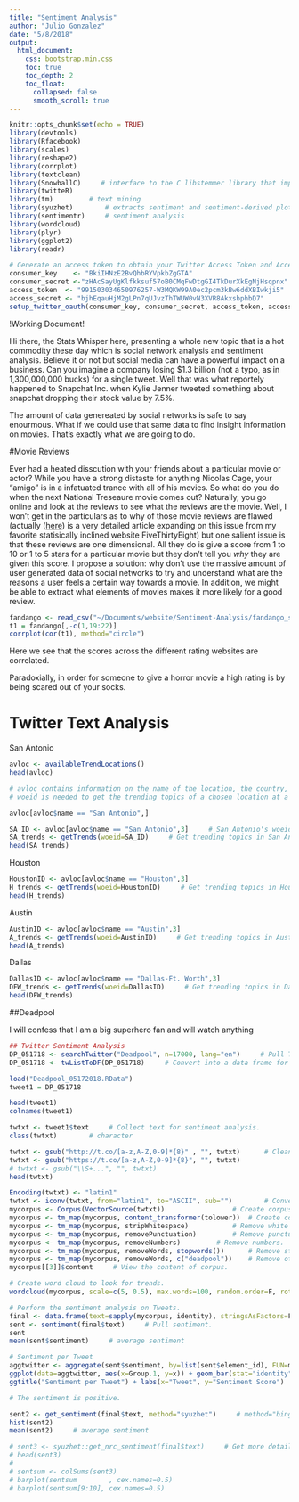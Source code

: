 ```yaml
---
title: "Sentiment Analysis"
author: "Julio Gonzalez"
date: "5/8/2018"
output:
  html_document:
    css: bootstrap.min.css
    toc: true
    toc_depth: 2
    toc_float:
      collapsed: false
      smooth_scroll: true
---
```


```r
knitr::opts_chunk$set(echo = TRUE)
library(devtools)
library(Rfacebook)
library(scales)  
library(reshape2) 
library(corrplot)
library(textclean)
library(SnowballC)     # interface to the C libstemmer library that implements Porter's word stemming algorithm for collapsing words to a common root to aid comparison of vocabulary
library(twitteR)
library(tm)     	# text mining
library(syuzhet)     	# extracts sentiment and sentiment-derived plot arcs from text
library(sentimentr)     # sentiment analysis
library(wordcloud)
library(plyr)   
library(ggplot2)
library(readr)

# Generate an access token to obtain your Twitter Access Token and Access Token Secret.
consumer_key    <- "BkiIHNzE2BvQhbRYVpkbZgGTA"
consumer_secret <-"zHAcSayUgKlfkksuf57oB0CMqFwDtgGI4TkDurXkEgNjHsqpnx"
access_token  <- "991503034650976257-W3MQKW99A0ec2pcm3kBw6ddXBIwkji5"
access_secret <- "bjhEqauHjM2gLPn7qUJvzThTWUW0vN3XVR8AkxsbphbD7"
setup_twitter_oauth(consumer_key, consumer_secret, access_token, access_secret)     # Setup Twitter open authorization. Select 2.
```

!Working Document!


Hi there, the Stats Whisper here, presenting a whole new topic that is a hot commodity these day which is social network analysis and sentiment analysis. Believe it or not but social media can have a powerful impact on a business. Can you imagine a company losing $1.3 billion (not a typo, as in 1,300,000,000 bucks) for a single tweet. Well that was what reportely happened to Snapchat Inc. when Kylie Jenner tweeted something about snapchat dropping their stock value by 7.5%. 

The amount of data genereated by social networks is safe to say enourmous. What if we could use that same data to find insight information on movies. That's exactly what we are going to do. 

#Movie Reviews

Ever had a heated disscution with your friends about a particular movie or actor? While you have a strong distaste for anything Nicolas Cage, your "amigo" is in a infatuated trance with all of his movies. So what do you do when the next National Treseaure movie comes out? Naturally, you go online and look at the reviews to see what the reviews are the movie. Well, I won't get in the particulars as to why of those movie reviews are flawed (actually ([here](https://fivethirtyeight.com/features/ghostbusters-is-a-perfect-example-of-how-internet-ratings-are-broken/)) is a very detailed article expanding on this issue from my favorite statisically inclined website FiveThirtyEight) but one salient issue is that these reviews are one dimensional. All they do is give a score from 1 to 10 or 1 to 5 stars for a particular movie but they don't tell you _why_ they are given this score. I propose a solution: why don't use the massive amount of user generated data of social networks to try and understand what are the reasons a user feels a certain way towards a movie. In addition, we might be able to extract what elements of movies makes it more likely for a good review.

```r
fandango <- read_csv("~/Documents/website/Sentiment-Analysis/fandango_score_comparison.csv")
t1 = fandango[,-c(1,19:22)]
corrplot(cor(t1), method="circle")
```

Here we see that the scores across the different rating websites are correlated. 


Paradoxially, in order for someone to give a horror movie a high rating is by being scared out of your socks. 



# Twitter Text Analysis

San Antonio
```r
avloc <- availableTrendLocations()
head(avloc)

# avloc contains information on the name of the location, the country, and its respective woeid (where on earth ID). 
# woeid is needed to get the trending topics of a chosen location at a given hour. 

avloc[avloc$name == "San Antonio",]

SA_ID <- avloc[avloc$name == "San Antonio",3]     # San Antonio's woeid is 2487796. 
SA_trends <- getTrends(woeid=SA_ID)     # Get trending topics in San Antonio.
head(SA_trends)
``` 

Houston
```r
HoustonID <- avloc[avloc$name == "Houston",3]
H_trends <- getTrends(woeid=HoustonID)     # Get trending topics in Houston.
head(H_trends)
``` 

Austin
```r
AustinID <- avloc[avloc$name == "Austin",3]
A_trends <- getTrends(woeid=AustinID)     # Get trending topics in Austin.
head(A_trends)
``` 

Dallas
```r
DallasID <- avloc[avloc$name == "Dallas-Ft. Worth",3] 
DFW_trends <- getTrends(woeid=DallasID)     # Get trending topics in Dallas-Ft.Worth.
head(DFW_trends)
``` 



##Deadpool

I will confess that I am a big superhero fan and will watch anything 



```r
## Twitter Sentiment Analysis
DP_051718 <- searchTwitter("Deadpool", n=17000, lang="en")     # Pull Twitter feed for Deadpool.
DP_051718 <- twListToDF(DP_051718)     # Convert into a data frame for analysis. 
``` 

```r
load("Deadpool_05172018.RData")
tweet1 = DP_051718

head(tweet1)
colnames(tweet1)

twtxt <- tweet1$text     # Collect text for sentiment analysis.
class(twtxt)		# character

twtxt <- gsub("http://t.co/[a-z,A-Z,0-9]*{8}" , "", twtxt)     	# Clean up Tweets. Remove certain characters.
twtxt <- gsub("https://t.co/[a-z,A-Z,0-9]*{8}", "", twtxt)
# twtxt <- gsub("\\S+...", "", twtxt)
head(twtxt)

Encoding(twtxt) <- "latin1"     				
twtxt <- iconv(twtxt, from="latin1", to="ASCII", sub="")     	# Convert to ASCII format.
mycorpus <- Corpus(VectorSource(twtxt))     			# Create corpus.
mycorpus <- tm_map(mycorpus, content_transformer(tolower))	# Create corpus of text.
mycorpus <- tm_map(mycorpus, stripWhitespace)			# Remove white space.
mycorpus <- tm_map(mycorpus, removePunctuation)			# Remove punctuation.
mycorpus <- tm_map(mycorpus, removeNumbers)			# Remove numbers.
mycorpus <- tm_map(mycorpus, removeWords, stopwords())		# Remove stop words. 
mycorpus <- tm_map(mycorpus, removeWords, c("deadpool"))	# Remove other words.
mycorpus[[3]]$content     # View the content of corpus.
``` 

```r
# Create word cloud to look for trends.
wordcloud(mycorpus, scale=c(5, 0.5), max.words=100, random.order=F, rot.per=0.35, use.r.layout=F, colors=brewer.pal(8, "Dark2"))

# Perform the sentiment analysis on Tweets.
final <- data.frame(text=sapply(mycorpus, identity), stringsAsFactors=F)
sent <- sentiment(final$text)     # Pull sentiment.
sent
mean(sent$sentiment)     # average sentiment

# Sentiment per Tweet
aggtwitter <- aggregate(sent$sentiment, by=list(sent$element_id), FUN=mean)
ggplot(data=aggtwitter, aes(x=Group.1, y=x)) + geom_bar(stat="identity") +
ggtitle("Sentiment per Tweet") + labs(x="Tweet", y="Sentiment Score") 

# The sentiment is positive.

sent2 <- get_sentiment(final$text, method="syuzhet")     # method="bing", "afinn", "nrc", "stanford" 
hist(sent2)
mean(sent2)     # average sentiment

# sent3 <- syuzhet::get_nrc_sentiment(final$text)     # Get more detailed sentiment.
# head(sent3)
# 
# sentsum <- colSums(sent3)
# barplot(sentsum	     , cex.names=0.5)
# barplot(sentsum[9:10], cex.names=0.5)
``` 
